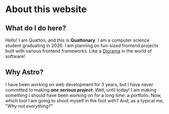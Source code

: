# About this website

## What do I do here?

Hello! I am Quatton, and this is **Quattonary**. I am a computer science student graduating in 2026.
I am planning on fun-sized frontend projects built with various frontend frameworks. Like a [Diorama](https://en.wikipedia.org/wiki/Diorama) in the world of software!

## Why Astro?

I have been working on web development for 3 years, but I have never committed to making **_one serious project_**. Well, until today! I am making something I should have been working on for a long time: a portfolio.
Now, which tool I am going to shoot myself in the foot with? And, as a typical me, "_Why not everything?_"
